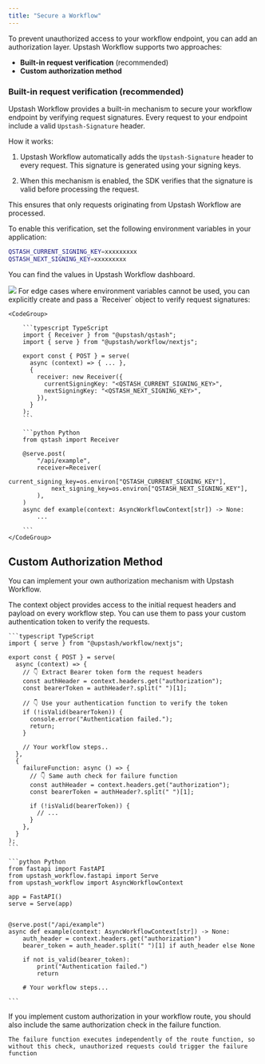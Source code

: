```yaml
---
title: "Secure a Workflow"
---
```


To prevent unauthorized access to your workflow endpoint, you can add an authorization layer.
Upstash Workflow supports two approaches:

- **Built-in request verification** (recommended)
- **Custom authorization method**

### Built-in request verification (recommended)

Upstash Workflow provides a built-in mechanism to secure your workflow endpoint by verifying request signatures.
Every request to your endpoint include a valid `Upstash-Signature` header.

How it works:

1. Upstash Workflow automatically adds the `Upstash-Signature` header to every request.
   This signature is generated using your signing keys.

2. When this mechanism is enabled, the SDK verifies that the signature is valid before processing the request.

This ensures that only requests originating from Upstash Workflow are processed.

To enable this verification, set the following environment variables in your application:

```bash .env
QSTASH_CURRENT_SIGNING_KEY=xxxxxxxxx
QSTASH_NEXT_SIGNING_KEY=xxxxxxxxx
```

You can find the values in Upstash Workflow dashboard.

<Frame>
  <img src="/img/qstash-workflow/qstash_signing_keys.png" />
</Frame>

<Info>
    For edge cases where environment variables cannot be used, you can explicitly create and pass a `Receiver` object to verify request signatures:

    <CodeGroup>

        ```typescript TypeScript
        import { Receiver } from "@upstash/qstash";
        import { serve } from "@upstash/workflow/nextjs";

        export const { POST } = serve(
          async (context) => { ... },
          {
            receiver: new Receiver({
              currentSigningKey: "<QSTASH_CURRENT_SIGNING_KEY>",
              nextSigningKey: "<QSTASH_NEXT_SIGNING_KEY>",
            }),
          }
        );
        ```

        ```python Python
        from qstash import Receiver

        @serve.post(
            "/api/example",
            receiver=Receiver(
                current_signing_key=os.environ["QSTASH_CURRENT_SIGNING_KEY"],
                next_signing_key=os.environ["QSTASH_NEXT_SIGNING_KEY"],
            ),
        )
        async def example(context: AsyncWorkflowContext[str]) -> None:
            ...

        ```
    </CodeGroup>
</Info>

## Custom Authorization Method

You can implement your own authorization mechanism with Upstash Workflow.

The context object provides access to the initial request headers and payload on every workflow step.
You can use them to pass your custom authentication token to verify the requests.

<CodeGroup>

    ```typescript TypeScript
    import { serve } from "@upstash/workflow/nextjs";

    export const { POST } = serve(
      async (context) => {
        // 👇 Extract Bearer token form the request headers
        const authHeader = context.headers.get("authorization");
        const bearerToken = authHeader?.split(" ")[1];

        // 👇 Use your authentication function to verify the token
        if (!isValid(bearerToken)) {
          console.error("Authentication failed.");
          return;
        }

        // Your workflow steps..
      },
      {
        failureFunction: async () => {
          // 👇 Same auth check for failure function
          const authHeader = context.headers.get("authorization");
          const bearerToken = authHeader?.split(" ")[1];

          if (!isValid(bearerToken)) {
            // ...
          }
        },
      }
    );
    ```

    ```python Python
    from fastapi import FastAPI
    from upstash_workflow.fastapi import Serve
    from upstash_workflow import AsyncWorkflowContext

    app = FastAPI()
    serve = Serve(app)


    @serve.post("/api/example")
    async def example(context: AsyncWorkflowContext[str]) -> None:
        auth_header = context.headers.get("authorization")
        bearer_token = auth_header.split(" ")[1] if auth_header else None

        if not is_valid(bearer_token):
            print("Authentication failed.")
            return

        # Your workflow steps...

    ```

</CodeGroup>

<Warning>
    If you implement custom authorization in your workflow route, you should also include the same authorization check in the failure function.

    The failure function executes independently of the route function, so without this check, unauthorized requests could trigger the failure function
</Warning>